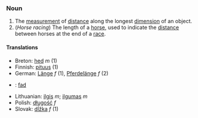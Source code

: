 ===Noun===

# The [[measurement]] of [[distance]] along the longest [[dimension]] of an object.
# (''Horse racing'') The length of a [[horse]], used to indicate the [[distance]] between horses at the end of a [[race]].

====Translations====
*Breton: [[hed]] ''m'' (1)
*Finnish: [[pituus]] (1)
*German: [[Länge]] ''f'' (1), [[Pferdelänge]] ''f'' (2)
*{{ga}}: [[fad]]
*Lithuanian: [[ilgis]] ''m''; [[ilgumas]] ''m''
*Polish: [[długość]] ''f''
*Slovak: [[dĺžka]] ''f'' (1)